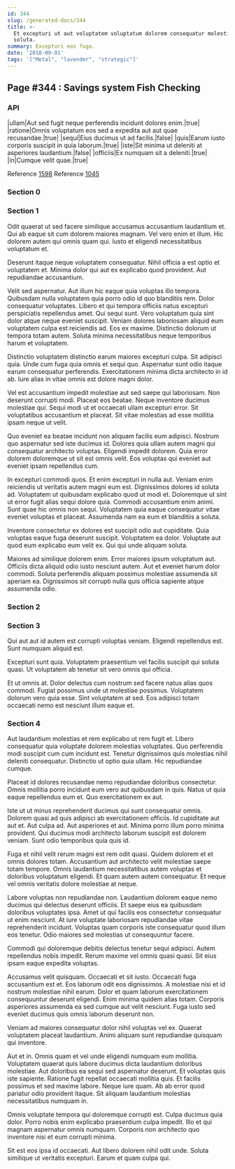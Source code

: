 ```yaml
---
id: 344
slug: /generated-docs/344
title: >-
  Et excepturi ut aut voluptatem voluptatum dolorem consequatur molestias
  soluta.
summary: Excepturi eos fuga.
date: '2018-09-01'
tags: '["Metal", "lavender", "strategic"]'
---
```


## Page #344 : Savings system Fish Checking
### API

|ullam|Aut sed fugit neque perferendis incidunt dolores enim.|true|
|ratione|Omnis voluptatum eos sed a expedita aut aut quae recusandae.|true|
|sequi|Eius ducimus ut ad facilis.|false|
|quis|Earum iusto corporis suscipit in quia laborum.|true|
|iste|Sit minima ut deleniti at asperiores laudantium.|false|
|officiis|Ex numquam sit a deleniti.|true|
|in|Cumque velit quae.|true|

Reference [1598](/1598)
Reference [1045](/1045)


### Section 0

### Section 1
Odit quaerat ut sed facere similique accusamus accusantium laudantium et. Qui ab eaque sit cum dolorem maiores magnam. Vel vero enim et illum. Hic dolorem autem qui omnis quam qui. Iusto et eligendi necessitatibus voluptatum et.
 Deserunt itaque neque voluptatem consequatur. Nihil officia a est optio et voluptatem et. Minima dolor qui aut ex explicabo quod provident. Aut repudiandae accusantium.
 Velit sed aspernatur. Aut illum hic eaque quia voluptas illo tempora. Quibusdam nulla voluptatem quia porro odio id quo blanditiis rem. Dolor consequatur voluptates. Libero et qui tempora officiis natus excepturi perspiciatis repellendus amet. Qui sequi sunt.
Vero voluptatum quia sint dolor atque neque eveniet suscipit. Veniam dolores laboriosam aliquid eum voluptatem culpa est reiciendis ad. Eos ex maxime. Distinctio dolorum ut tempora totam autem. Soluta minima necessitatibus neque temporibus harum et voluptatem.
 Distinctio voluptatem distinctio earum maiores excepturi culpa. Sit adipisci quia. Unde cum fuga quia omnis et sequi quo. Aspernatur sunt odio itaque earum consequatur perferendis. Exercitationem minima dicta architecto in id ab. Iure alias in vitae omnis est dolore magni dolor.
 Vel est accusantium impedit molestiae aut sed saepe qui laboriosam. Non deserunt corrupti modi. Placeat eos beatae. Neque inventore ducimus molestiae qui.
Sequi modi ut et occaecati ullam excepturi error. Sit voluptatibus accusantium et placeat. Sit vitae molestias ad esse mollitia ipsam neque ut velit.
 Quo eveniet ea beatae incidunt non aliquam facilis eum adipisci. Nostrum quo aspernatur sed iste ducimus id. Dolores quia ullam autem magni qui consequatur architecto voluptas. Eligendi impedit dolorem. Quia error dolorem doloremque ut sit est omnis velit. Eos voluptas qui eveniet aut eveniet ipsam repellendus cum.
 In excepturi commodi quos. Et enim excepturi in nulla aut. Veniam enim reiciendis ut veritatis autem magni eum est. Dignissimos dolores id soluta ad.
Voluptatem ut quibusdam explicabo quod ut modi et. Doloremque ut sint ut error fugit alias sequi dolore quia. Commodi accusantium enim animi. Sunt quae hic omnis non sequi. Voluptatem quia eaque consequatur vitae eveniet voluptas et placeat. Assumenda nam ea eum et blanditiis a soluta.
 Inventore consectetur ex dolores est suscipit odio aut cupiditate. Quia voluptas eaque fuga deserunt suscipit. Voluptatem ea dolor. Voluptate aut quod eum explicabo eum velit ex. Qui qui unde aliquam soluta.
 Maiores ad similique dolorem enim. Error maiores ipsum voluptatum aut. Officiis dicta aliquid odio iusto nesciunt autem. Aut et eveniet harum dolor commodi. Soluta perferendis aliquam possimus molestiae assumenda sit aperiam ea. Dignissimos sit corrupti nulla quis officia sapiente atque assumenda odio.
### Section 2

### Section 3
Qui aut aut id autem est corrupti voluptas veniam. Eligendi repellendus est. Sunt numquam aliquid est.
 Excepturi sunt quia. Voluptatem praesentium vel facilis suscipit qui soluta quasi. Ut voluptatem ab tenetur sit vero omnis qui officia.
 Et ut omnis at. Dolor delectus cum nostrum sed facere natus alias quos commodi. Fugiat possimus unde ut molestiae possimus. Voluptatem dolorum vero quia esse. Sint voluptatem at sed. Eos adipisci totam occaecati nemo est nesciunt illum eaque et.
### Section 4
Aut laudantium molestias et rem explicabo ut rem fugit et. Libero consequatur quia voluptate dolorem molestias voluptates. Quo perferendis modi suscipit cum cum incidunt est. Tenetur dignissimos quis molestias nihil deleniti consequatur. Distinctio ut optio quia ullam. Hic repudiandae cumque.
 Placeat id dolores recusandae nemo repudiandae doloribus consectetur. Omnis mollitia porro incidunt eum vero aut quibusdam in quis. Natus ut quia eaque repellendus eum et. Quo exercitationem ex aut.
 Iste ut ut minus reprehenderit ducimus qui sunt consequatur omnis. Dolorem quasi ad quis adipisci ab exercitationem officiis. Id cupiditate aut aut et. Aut culpa ad. Aut asperiores et aut.
Minima porro illum porro minima provident. Qui ducimus modi architecto laborum suscipit est dolorem veniam. Sunt odio temporibus quia quis id.
 Fuga et nihil velit rerum magni est rem odit quasi. Quidem dolorem et et omnis dolores totam. Accusantium aut architecto velit molestiae saepe totam tempore. Omnis laudantium necessitatibus autem voluptas et doloribus voluptatum eligendi. Et quam autem autem consequatur. Et neque vel omnis veritatis dolore molestiae at neque.
 Labore voluptas non repudiandae non. Laudantium dolorem eaque nemo ducimus qui delectus deserunt officiis. Et saepe eius ea quibusdam doloribus voluptates ipsa.
Amet ut qui facilis eos consectetur consequatur ut enim nesciunt. At iure voluptate laboriosam repudiandae vitae reprehenderit incidunt. Voluptas quam corporis iste consequatur quod illum eos tenetur. Odio maiores sed molestias ut consequuntur facere.
 Commodi qui doloremque debitis delectus tenetur sequi adipisci. Autem repellendus nobis impedit. Rerum maxime vel omnis quasi quasi. Sit eius ipsam eaque expedita voluptas.
 Accusamus velit quisquam. Occaecati et sit iusto. Occaecati fuga accusantium est et. Eos laborum odit eos dignissimos. A molestiae nisi et id nostrum molestiae nihil earum.
Dolor et quam laborum exercitationem consequuntur deserunt eligendi. Enim minima quidem alias totam. Corporis asperiores assumenda ea sed cumque aut velit nesciunt. Fuga iusto sed eveniet ducimus quis omnis laborum deserunt non.
 Veniam ad maiores consequatur dolor nihil voluptas vel ex. Quaerat voluptatem placeat laudantium. Animi aliquam sunt repudiandae quisquam qui inventore.
 Aut et in. Omnis quam et vel unde eligendi numquam eum mollitia. Voluptatem quaerat quis labore ducimus dicta laudantium doloribus molestiae. Aut doloribus ea sequi sed aspernatur deserunt.
Et voluptas quis iste sapiente. Ratione fugit repellat occaecati mollitia quis. Et facilis possimus et sed maxime labore. Neque iure quam. Ab ab error quod pariatur odio provident itaque. Sit aliquam laudantium molestias necessitatibus numquam in.
 Omnis voluptate tempora qui doloremque corrupti est. Culpa ducimus quia dolor. Porro nobis enim explicabo praesentium culpa impedit. Illo et qui magnam aspernatur omnis numquam. Corporis non architecto quo inventore nisi et eum corrupti minima.
 Sit est eos ipsa id occaecati. Aut libero dolorem nihil odit unde. Soluta similique ut veritatis excepturi. Earum et quam culpa qui.
